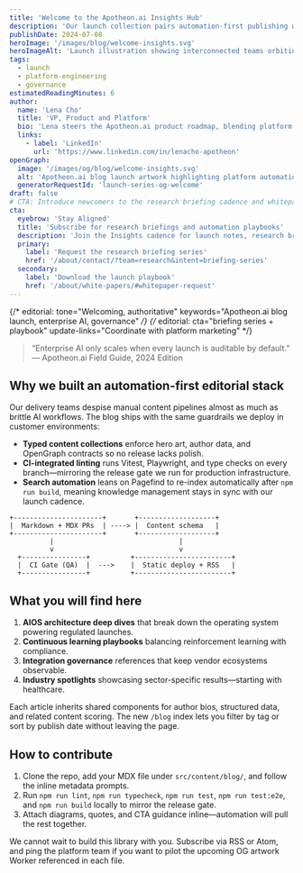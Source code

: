 ```yaml
---
title: 'Welcome to the Apotheon.ai Insights Hub'
description: 'Our launch collection pairs automation-first publishing with enterprise AI guidance so every stakeholder can ship safely.'
publishDate: 2024-07-08
heroImage: '/images/blog/welcome-insights.svg'
heroImageAlt: 'Launch illustration showing interconnected teams orbiting a shared AI operating system'
tags:
  - launch
  - platform-engineering
  - governance
estimatedReadingMinutes: 6
author:
  name: 'Lena Cho'
  title: 'VP, Product and Platform'
  bio: 'Lena steers the Apotheon.ai product roadmap, blending platform rigor with the enablement programs enterprises need to scale AI responsibly.'
  links:
    - label: 'LinkedIn'
      url: 'https://www.linkedin.com/in/lenacho-apotheon'
openGraph:
  image: '/images/og/blog/welcome-insights.svg'
  alt: 'Apotheon.ai blog launch artwork highlighting platform automation pillars'
  generatorRequestId: 'launch-series-og-welcome'
draft: false
# CTA: Introduce newcomers to the research briefing cadence and whitepaper library.
cta:
  eyebrow: 'Stay Aligned'
  title: 'Subscribe for research briefings and automation playbooks'
  description: 'Join the Insights cadence for launch notes, research briefings, and early access to our automation scripts.'
  primary:
    label: 'Request the research briefing series'
    href: '/about/contact/?team=research&intent=briefing-series'
  secondary:
    label: 'Download the launch playbook'
    href: '/about/white-papers/#whitepaper-request'
---
```


{/* editorial: tone="Welcoming, authoritative" keywords="Apotheon.ai blog launch, enterprise AI, governance" */}
{/* editorial: cta="briefing series + playbook" update-links="Coordinate with platform marketing" */}

> “Enterprise AI only scales when every launch is auditable by default.” — Apotheon.ai Field Guide, 2024 Edition

## Why we built an automation-first editorial stack

Our delivery teams despise manual content pipelines almost as much as brittle AI workflows. The blog ships with the same guardrails we deploy in customer environments:

- **Typed content collections** enforce hero art, author data, and OpenGraph contracts so no release lacks polish.
- **CI-integrated linting** runs Vitest, Playwright, and type checks on every branch—mirroring the release gate we run for production infrastructure.
- **Search automation** leans on Pagefind to re-index automatically after `npm run build`, meaning knowledge management stays in sync with our launch cadence.

```text
+----------------------+       +-------------------+
|  Markdown + MDX PRs  | ----> |  Content schema   |
+----------------------+       +-------------------+
          |                               |
          v                               v
  +----------------+          +------------------------+
  |  CI Gate (QA)  |  --->    |  Static deploy + RSS   |
  +----------------+          +------------------------+
```

## What you will find here

1. **AIOS architecture deep dives** that break down the operating system powering regulated launches.
2. **Continuous learning playbooks** balancing reinforcement learning with compliance.
3. **Integration governance** references that keep vendor ecosystems observable.
4. **Industry spotlights** showcasing sector-specific results—starting with healthcare.

Each article inherits shared components for author bios, structured data, and related content scoring. The new `/blog` index lets you filter by tag or sort by publish date without leaving the page.

## How to contribute

1. Clone the repo, add your MDX file under `src/content/blog/`, and follow the inline metadata prompts.
2. Run `npm run lint`, `npm run typecheck`, `npm run test`, `npm run test:e2e`, and `npm run build` locally to mirror the release gate.
3. Attach diagrams, quotes, and CTA guidance inline—automation will pull the rest together.

We cannot wait to build this library with you. Subscribe via RSS or Atom, and ping the platform team if you want to pilot the upcoming OG artwork Worker referenced in each file.
